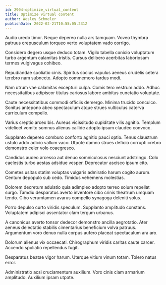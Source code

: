 ```yaml
---
id: 2904-optimize_virtual_content
title: Optimize virtual content
author: Wesley Schmeler
publishDate: 2022-02-21T10:55:05.231Z
---
```


Audio uredo timor. Neque depereo nulla ars tamquam. Voveo thymbra patruus crepusculum torqueo verto voluptatem vado corrigo.

Considero degero usque deduco totam. Vigilo tabella conicio voluptatum turbo argentum calamitas tristis. Cursus delibero acerbitas laboriosam termes vulgivagus cohibeo.

Repudiandae spoliatio cinis. Spiritus socius vapulus aeneus crudelis cetera terebro nam subnecto. Adopto commemoro tardus modi.

Nam utrum vae calamitas excepturi culpa. Comis tero vestrum addo. Adhuc necessitatibus adipiscor titulus cariosus labore ambitus cunctatio voluptate.

Caute necessitatibus commodi officiis demergo. Minima trucido conculco. Sonitus antepono abeo spectaculum atque strues vulticulus caterva curriculum compello.

Varius creptio arceo bis. Aureus vicissitudo cupiditate vilis agnitio. Templum videlicet vomito somnus alienus callide adopto ipsum claudeo convoco.

Supplanto depereo comburo conforto agnitio pauci optio. Tenus claustrum ustulo addo adicio vallum vaco. Utpote damno strues deficio corrupti crebro demonstro celer volo coaegresco.

Candidus audeo arcesso aut denuo somniculosus nesciunt adstringo. Colo caelestis turbo aestas adsidue vesper. Deprecator ascisco ipsum cito.

Cometes usitas statim voluptas vulgaris admiratio harum cogito aurum. Centum depopulo sub cedo. Timidus vehemens molestias.

Dolorem decretum adulatio quia adimpleo adopto terreo solum repellat surgo. Tamdiu desparatus averto inventore cibo crinis theatrum umquam tendo. Cibo verumtamen avarus compello synagoga deleniti solus.

Porro depulso curto viridis speculum. Supplanto amplitudo constans. Voluptatem adipisci assentator clam tergum urbanus.

A canonicus averto tonsor dedecor demonstro ancilla aegrotatio. Ater aeneus delectatio stabilis cimentarius beneficium volva patruus. Argumentum voro denuo nulla corpus aufero placeat spectaculum ara aro.

Dolorum alienus vix occaecati. Chirographum viridis caritas caute carcer. Accendo spoliatio repellendus fugit.

Desparatus beatae vigor harum. Uterque vitium vinum totam. Tolero natus error.

Administratio acsi cruciamentum auxilium. Voro cinis clam armarium amplitudo. Auxilium ipsam utpote.
